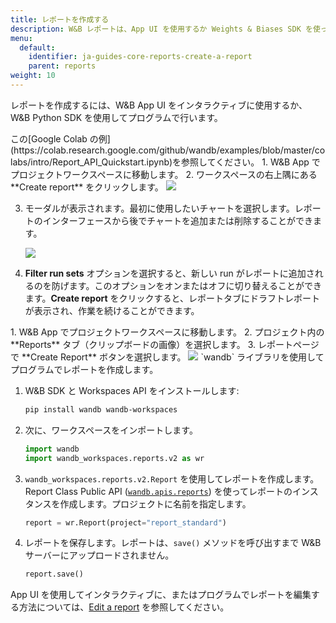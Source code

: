 ```yaml
---
title: レポートを作成する
description: W&B レポートは、App UI を使用するか Weights & Biases SDK を使ってプログラムで作成します。
menu:
  default:
    identifier: ja-guides-core-reports-create-a-report
    parent: reports
weight: 10
---
```


レポートを作成するには、W&B App UI をインタラクティブに使用するか、W&B Python SDK を使用してプログラムで行います。

<Note>
この[Google Colab の例](https://colab.research.google.com/github/wandb/examples/blob/master/colabs/intro/Report_API_Quickstart.ipynb)を参照してください。
</Note>

<Tabs>
<Tab title="App UI">
1. W&B App でプロジェクトワークスペースに移動します。
2. ワークスペースの右上隅にある **Create report** をクリックします。

   <Frame>
    <img src="/images/reports/create_a_report_button.png"  />
    </Frame>

3. モーダルが表示されます。最初に使用したいチャートを選択します。レポートのインターフェースから後でチャートを追加または削除することができます。

    <Frame>
    <img src="/images/reports/create_a_report_modal.png"  />
    </Frame>

4. **Filter run sets** オプションを選択すると、新しい run がレポートに追加されるのを防げます。このオプションをオンまたはオフに切り替えることができます。**Create report** をクリックすると、レポートタブにドラフトレポートが表示され、作業を続けることができます。
</Tab>
<Tab title="Report tab">
1. W&B App でプロジェクトワークスペースに移動します。
2. プロジェクト内の **Reports** タブ（クリップボードの画像）を選択します。
3. レポートページで **Create Report** ボタンを選択します。 

   <Frame>
    <img src="/images/reports/create_report_button.png"  />
    </Frame>
</Tab>
<Tab title="W&B Python SDK">
`wandb` ライブラリを使用してプログラムでレポートを作成します。

1. W&B SDK と Workspaces API をインストールします:
    ```bash
    pip install wandb wandb-workspaces
    ```
2. 次に、ワークスペースをインポートします。
    ```python
    import wandb
    import wandb_workspaces.reports.v2 as wr
    ```       
3. `wandb_workspaces.reports.v2.Report` を使用してレポートを作成します。Report Class Public API ([`wandb.apis.reports`](/ja/models/ref/python/public-api/api#reports)) を使ってレポートのインスタンスを作成します。プロジェクトに名前を指定します。  
    ```python
    report = wr.Report(project="report_standard")
    ```  

4. レポートを保存します。レポートは、`save()` メソッドを呼び出すまで W&B サーバーにアップロードされません。
    ```python
    report.save()
    ```

App UI を使用してインタラクティブに、またはプログラムでレポートを編集する方法については、[Edit a report](/ja/models/reports/edit-a-report/) を参照してください。
</Tab>
</Tabs>